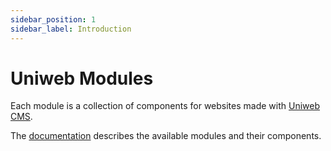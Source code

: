 ```yaml
---
sidebar_position: 1
sidebar_label: Introduction
---
```


# Uniweb Modules

Each module is a collection of components for websites made with [Uniweb CMS](https://uniwebcms.com).

The [documentation](./docs) describes the available modules and their components.
